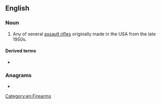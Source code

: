 ==English==
{{wikipedia}}

===Noun===
{{en-noun}}

# Any of several [[assault rifle]]s originally made in the USA from the late 1950s.

====Derived terms====
* {{l|en|Armalite and the ballot box}}

===Anagrams===
* {{anagrams|en|material}}

[[Category:en:Firearms]]